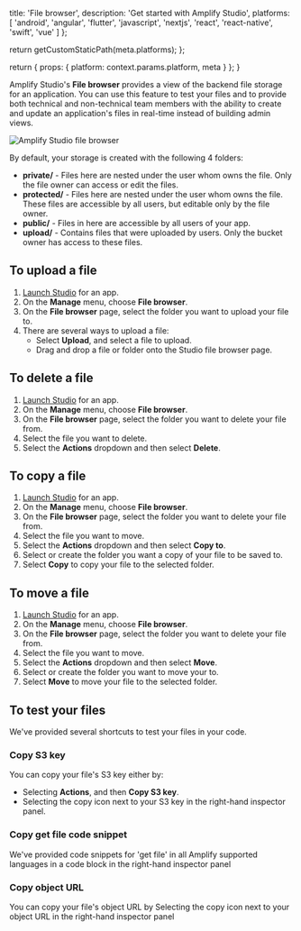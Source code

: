                   
  title: 'File browser',
  description: 'Get started with Amplify Studio',
  platforms: [
                'android',
                'angular',
                'flutter',
                'javascript',
                'nextjs',
                'react',
                'react-native',
                'swift',
                'vue'
              ]
};

  return getCustomStaticPath(meta.platforms);
};

  return {
    props: {
      platform: context.params.platform,
      meta
    }
  };
}
          

Amplify Studio's **File browser** provides a view of the backend file storage for an application. You can use this feature to test your files and to provide both technical and non-technical team members with the ability to create and update an application's files in real-time instead of building admin views.

![Amplify Studio file browser](/images/console/fileBrowser.png)

By default, your storage is created with the following 4 folders:

- **private/** - Files here are nested under the user whom owns the file. Only the file owner can access or edit the files.
- **protected/** - Files here are nested under the user whom owns the file. These files are accessible by all users, but editable only by the file owner.
- **public/** - Files in here are accessible by all users of your app.
- **upload/** - Contains files that were uploaded by users. Only the bucket owner has access to these files.

## To upload a file

1. [Launch Studio](/console/adminui/start/#log-into-the-amplify-console) for an app.
2. On the **Manage** menu, choose **File browser**.
3. On the **File browser** page, select the folder you want to upload your file to.
4. There are several ways to upload a file:
   - Select **Upload**, and select a file to upload.
   - Drag and drop a file or folder onto the Studio file browser page.

## To delete a file

1. [Launch Studio](/console/adminui/start/#log-into-the-amplify-console) for an app.
2. On the **Manage** menu, choose **File browser**.
3. On the **File browser** page, select the folder you want to delete your file from.
4. Select the file you want to delete.
5. Select the **Actions** dropdown and then select **Delete**.

## To copy a file

1. [Launch Studio](/console/adminui/start/#log-into-the-amplify-console) for an app.
2. On the **Manage** menu, choose **File browser**.
3. On the **File browser** page, select the folder you want to delete your file from.
4. Select the file you want to move.
5. Select the **Actions** dropdown and then select **Copy to**.
6. Select or create the folder you want a copy of your file to be saved to.
7. Select **Copy** to copy your file to the selected folder.

## To move a file

1. [Launch Studio](/console/adminui/start/#log-into-the-amplify-console) for an app.
2. On the **Manage** menu, choose **File browser**.
3. On the **File browser** page, select the folder you want to delete your file from.
4. Select the file you want to move.
5. Select the **Actions** dropdown and then select **Move**.
6. Select or create the folder you want to move your to.
7. Select **Move** to move your file to the selected folder.

## To test your files

We've provided several shortcuts to test your files in your code.

### Copy S3 key

You can copy your file's S3 key either by:

- Selecting **Actions**, and then **Copy S3 key**.
- Selecting the copy icon next to your S3 key in the right-hand inspector panel.

### Copy get file code snippet

We've provided code snippets for 'get file' in all Amplify supported languages in a code block in the right-hand inspector panel

### Copy object URL

You can copy your file's object URL by Selecting the copy icon next to your object URL in the right-hand inspector panel
